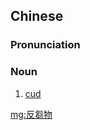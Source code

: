{{also|反刍物}}
==Chinese==
{{zh-forms|s=反刍物|type=21}}

===Pronunciation===
{{zh-pron
|m=fǎnchúwù
|c=faan2 co1 mat6
|cat=n
}}

===Noun===
{{zh-noun}}

# [[cud]]

[[mg:反芻物]]